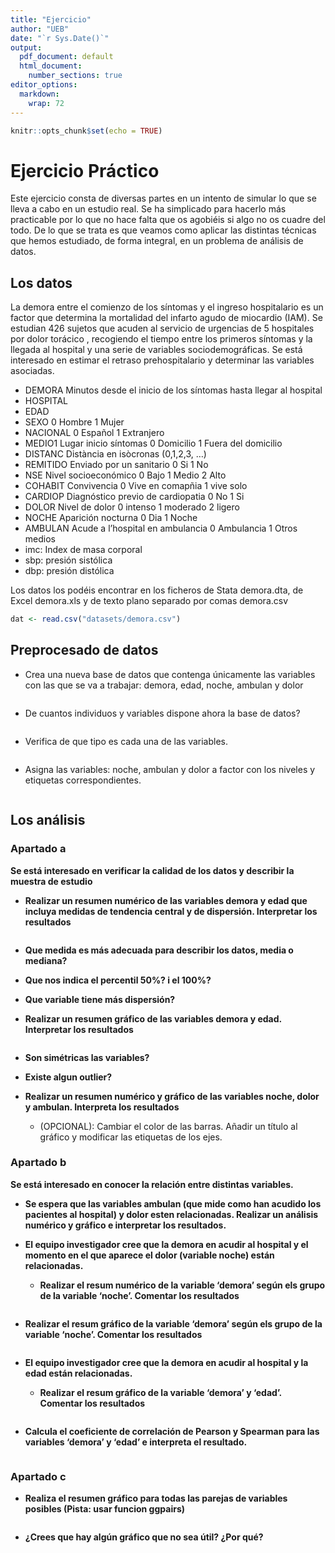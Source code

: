 ---
title: "Ejercicio"
author: "UEB"
date: "`r Sys.Date()`"
output:
  pdf_document: default
  html_document: 
    number_sections: true
editor_options:
  markdown:
    wrap: 72
---

```{r setup, include=FALSE}
knitr::opts_chunk$set(echo = TRUE)
```



# Ejercicio Práctico

Este ejercicio consta de diversas partes en un intento de simular lo que se lleva a cabo en un estudio real. Se ha simplicado para hacerlo más practicable por lo que no hace falta que os agobiéis si algo no os cuadre del todo. De lo que se trata es que veamos como aplicar las distintas técnicas que hemos estudiado, de forma integral, en un problema de análisis de datos.

## Los datos

La demora entre el comienzo de los síntomas y el ingreso hospitalario es un factor que determina la mortalidad del infarto agudo de miocardio (IAM). Se estudian 426 sujetos que acuden al servicio de urgencias de 5 hospitales por dolor torácico , recogiendo el tiempo entre los primeros síntomas y la llegada al hospital y una serie de variables sociodemográficas. Se está interesado en estimar el retraso prehospitalario y determinar las variables asociadas.


* DEMORA	Minutos desde el inicio de los síntomas hasta llegar al hospital	
* HOSPITAL	
* EDAD	
* SEXO	0	Hombre	1	Mujer	
* NACIONAL	0	Español	1	Extranjero	
* MEDIO1	Lugar	inicio	síntomas	0	Domicilio	1	Fuera	del	domicilio	
* DISTANC	Distància	en	isòcronas	(0,1,2,3,	…)	
* REMITIDO	Enviado por	un	sanitario	0	Si	1	No	
* NSE	Nivel	socioeconómico	0	Bajo	1	Medio	2	Alto	
* COHABIT	Convivencia	0	Vive	en	comapñia	1	vive	solo	
* CARDIOP	Diagnóstico	previo	de	cardiopatia	0	No	1	Si	
* DOLOR	Nivel	de	dolor	0	intenso	1	moderado	2	ligero	
* NOCHE	Aparición	nocturna	0	Dia	1	Noche	
* AMBULAN	Acude	a	l’hospital	en	ambulancia	0	Ambulancia	1	Otros medios
* imc: Index de masa corporal
* sbp: presión sistólica
* dbp: presión distólica


Los datos los podéis encontrar en los ficheros de Stata demora.dta, de Excel demora.xls y de texto plano separado por comas demora.csv

```{r , echo=FALSE}
dat <- read.csv("datasets/demora.csv")
```

## Preprocesado de datos

- Crea una nueva base de datos que contenga únicamente las variables con las que se va a trabajar: demora, edad, noche, ambulan y dolor

```{r}

```


- De cuantos individuos y variables dispone ahora la base de datos? 

```{r}

```

- Verifica de que tipo es cada una de las variables. 

```{r}

```

- Asigna las variables: noche, ambulan y dolor a factor con los niveles y etiquetas correspondientes.

```{r}

```



## Los análisis

### Apartado a

**Se está interesado en  verificar la calidad de los datos y describir la muestra de estudio**
 
- **Realizar un resumen numérico de las variables demora y edad que incluya medidas de tendencia central y de dispersión. Interpretar los resultados**

```{r}

```

  - **Que medida es más adecuada para describir los datos, media o mediana?** 
  
  - **Que nos indica el percentil 50%? i el 100%?**
  
  - **Que variable tiene más dispersión?**
  
- **Realizar un resumen gráfico de las variables demora y edad. Interpretar los resultados** 

```{r}

```
  
  - **Son simétricas las variables?**
  
  - **Existe algun outlier?**



- **Realizar un resumen numérico y gráfico de las variables noche, dolor y ambulan.  Interpreta los resultados**

  - (OPCIONAL): Cambiar el color de las barras. Añadir un título al gráfico y modificar las etiquetas de los ejes. 


### Apartado b

**Se está interesado en conocer la relación entre distintas variables.**

- **Se espera que las variables ambulan (que mide como han acudido los pacientes al hospital) y dolor esten relacionadas. Realizar un análisis numérico y gráfico e interpretar los resultados.**

- **El equipo investigador cree que la demora en acudir al hospital y el momento en el que aparece el dolor (variable noche) están relacionadas.**

  - **Realizar el resum numérico de la variable ‘demora’ según els grupo de la variable ‘noche’. Comentar los resultados** 

```{r}

```
  
  - **Realizar el resum gráfico de la variable ‘demora’ según els grupo de la variable ‘noche’. Comentar los resultados** 

```{r}

```


- **El equipo investigador cree que la demora en acudir al hospital y la edad están relacionadas.**

  - **Realizar el resum gráfico de la variable ‘demora’  y 'edad'. Comentar los resultados** 

```{r}

```
  
  - **Calcula el coeficiente de correlación de Pearson y Spearman para las variables 'demora' y ‘edad’ e interpreta el resultado.**

```{r}

```
  
  


### Apartado c

- **Realiza el resumen gráfico para todas las parejas de variables posibles (Pista: usar funcion ggpairs)**

```{r}

```

- **¿Crees que hay algún gráfico que no sea útil? ¿Por qué?**



